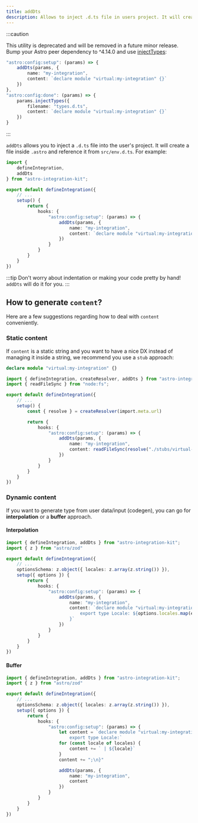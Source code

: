 ```yaml
---
title: addDts
description: Allows to inject .d.ts file in users project. It will create a file inside `.astro` and reference it from `src/env.d.ts`.
---
```


:::caution

This utility is deprecated and will be removed in a future minor release. Bump your Astro peer dependency to ^4.14.0 and use [injectTypes](https://docs.astro.build/en/reference/integrations-reference/#injecttypes-options):

```ts del={2-5} ins={8-11}
"astro:config:setup": (params) => {
    addDts(params, {
        name: "my-integration",
        content: `declare module "virtual:my-integration" {}`
    })
},
"astro:config:done": (params) => {
    params.injectTypes({
        filename: "types.d.ts",
        content: `declare module "virtual:my-integration" {}`
    })
}
```
:::

`addDts` allows you to inject a `.d.ts` file into the user's project. It will
create a file inside `.astro` and reference it from `src/env.d.ts`. For example:

```ts title="my-integration/index.ts" {3,12-15}
import {
    defineIntegration,
    addDts
} from "astro-integration-kit";

export default defineIntegration({
    // ...
    setup() {
        return {
            hooks: {
                "astro:config:setup": (params) => {
                    addDts(params, {
                        name: "my-integration",
                        content: `declare module "virtual:my-integration" {}`
                    })
                }
            }
        }
    }
})
```

:::tip
Don't worry about indentation or making your code pretty by hand! `addDts` will do it for you.
:::

## How to generate `content`?

Here are a few suggestions regarding how to deal with `content` conveniently.

### Static content

If `content` is a static string and you want to have a nice DX instead of managing it inside a string,
we recommend you use a `stub` approach:

```ts title="my-integration/stubs/virtual-import.d.ts"
declare module "virtual:my-integration" {}
```

```ts title="my-integration/index.ts" {2,14}
import { defineIntegration, createResolver, addDts } from "astro-integration-kit";
import { readFileSync } from "node:fs";

export default defineIntegration({
    // ...
    setup() {
        const { resolve } = createResolver(import.meta.url)

        return {
            hooks: {
                "astro:config:setup": (params) => {
                    addDts(params, {
                        name: "my-integration",
                        content: readFileSync(resolve("./stubs/virtual-import.d.ts"), "utf-8")
                    })
                }
            }
        }
    }
})
```

### Dynamic content

If you want to generate type from user data/input (codegen), you can go for **interpolation** or a **buffer** approach.

#### Interpolation

```ts title="my-integration/index.ts" {13-15}
import { defineIntegration, addDts } from "astro-integration-kit";
import { z } from "astro/zod"

export default defineIntegration({
    // ...
    optionsSchema: z.object({ locales: z.array(z.string()) }),
    setup({ options }) {
        return {
            hooks: {
                "astro:config:setup": (params) => {
                    addDts(params, {
                        name: "my-integration",
                        content: `declare module "virtual:my-integration" {
                            export type Locale: ${options.locales.map(e => `"${e}"`).join(" | ")};
                        }`
                    })
                }
            }
        }
    }
})
```

#### Buffer

```ts title="my-integration/index.ts" {11-16,20}
import { defineIntegration, addDts } from "astro-integration-kit";
import { z } from "astro/zod"

export default defineIntegration({
    // ...
    optionsSchema: z.object({ locales: z.array(z.string()) }),
    setup({ options }) {
        return {
            hooks: {
                "astro:config:setup": (params) => {
                    let content = `declare module "virtual:my-integration" {
                        export type Locale:`
                    for (const locale of locales) {
                        content += ` | ${locale}`
                    }
                    content += ";\n}"

                    addDts(params, {
                        name: "my-integration",
                        content
                    })
                }
            }
        }
    }
})
```
